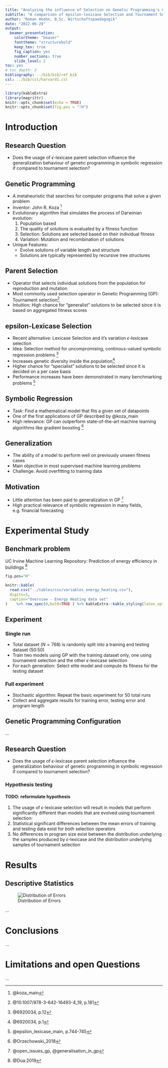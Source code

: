 ```yaml
---
title: "Analyzing the influence of Selection on Genetic Programming's Generalization ability in Symbolic Regression"
subtitle: "A comparison of epsilon-lexicase Selection and Tournament Selection"
author: "Roman Hoehn, B.Sc. Wirtschaftspaedagogik"
date: "2022-06-29"
output:
  beamer_presentation:
    colortheme: "beaver"
    fonttheme: "structurebold"
    keep_tex: true
    fig_caption: yes
    number_sections: true
    slide_level: 2
toc: yes
# toc_depth: 3
bibliography: ../bib/bib/ref.bib
csl: ../bib/csl/harvard1.csl
---
```



```r
library(kableExtra)
library(magrittr)
knitr::opts_chunk$set(echo = TRUE)
knitr::opts_chunk$set(fig.pos = "!H")
```



# Introduction

## Research Question

* Does the usage of $\epsilon$-lexicase parent selection influence the generalization behaviour of genetic programming in symbolic regression if compared to tournament selection?

## Genetic Programming 

* A metaheuristic that searches for computer programs that solve a given problem
* Inventor: John R. Koza ^[@koza_main]
* Evolutionary algorithm that simulates the process of Darwinian evolution:
  1. Population based
  2. The quality of solutions is evaluated by a fitness function
  3. Selection: Solutions are selected based on their individual fitness
  4. Variation: Mutation and recombination of solutions
* Unique Features:
  * Evolve solutions of variable length and structure
  * Solutions are typically represented by recursive tree structures


## Parent Selection

* Operator that selects individual solutions from the population for reproduction and mutation
* Most commonly used selection operator in Genetic Programming (GP): Tournament selection^[@10.1007/978-3-642-16493-4_19, p.181]
* Intuition: High chance for "generalist" solutions to be selected since it is based on aggregated fitness scores

## epsilon-Lexicase Selection

* Recent alternative: Lexicase Selection and it's variation $\epsilon$-lexicase selection
* Idea: Selection method for uncompromising, continous-valued symbolic regression problems ^[@6920034, p.12]
* Increases genetic diversity inside the population^[@6920034, p.1]
* Higher chance for "specialist" solutions to be selected since it is decided on a per case basis
* Performance increases have been demonstrated in many benchmarking problems ^[@epsilon_lexicase_main, p.744-745]


## Symbolic Regression

* Task: Find a mathematical model that fits a given set of datapoints
* One of the first applications of GP described by @koza_main
* High relevance: GP can outperform state-of-the-art machine learning algorithms like gradient boosting ^[@Orzechowski_2018]

## Generalization

* The ability of a model to perform well on previously unseen fitness cases
* Main objective in most supervised machine learning problems
* Challenge: Avoid overfitting to training data

## Motivation

* Little attention has been paid to generalization in GP ^[@open_issues_gp, @generalisation_in_gp]
* High practical relevance of symbolic regression in many fields, e.g. financial forecasting


# Experimental Study


## Benchmark problem

UC Irvine Machine Learning Repository: Prediction of energy efficiency in buildings ^[@Dua:2019]

```r
fig.pos="H"

knitr::kable(
  read.csv("../tables/csv/variables_energy_heating.csv"),
  digits=3,
  caption="Overview - Energy Heating data set"
)    %>% row_spec(0,bold=TRUE ) %>% kableExtra::kable_styling(latex_options = "hold_position")
```




## Experiment

### Single run

* Total dataset ($N=768$) is randomly split into a training and testing dataset (50:50)
* Train two models using GP with the training dataset only, one using tournament selection and the other $\epsilon$-lexicase selection
* For each generation: Select elite model and compute its fitness for the testing dataset

### Full experiment

* Stochastic algorithm: Repeat the basic experiment for 50 total runs
* Collect and aggregate results for training error, testing error and program length

## Genetic Programming Configuration

...


## Research Question

* Does the usage of $\epsilon$-lexicase parent selection influence the generalization behaviour of genetic programming in symbolic regression if compared to tournament selection?

### Hypothesis testing


#### TODO: reformulate hypothesis
1. The usage of $\epsilon$-lexicase selection will result in models that perform significantly different than models that are evolved using tournament selection:
2. Statistical significant differences between the mean errors of training and testing data exist for both selection operators
3. No differences in program size exist between the distribution underlying the samples produced by $\epsilon$-lexicase and the distribution underlying samples of tournament selection




# Results

## Descriptive Statistics

![Distribution of Errors](../plots/mean_error_boxplot_all.png)


...

# Conclusions


...

# Limitations and open Questions

...
\newpage  





